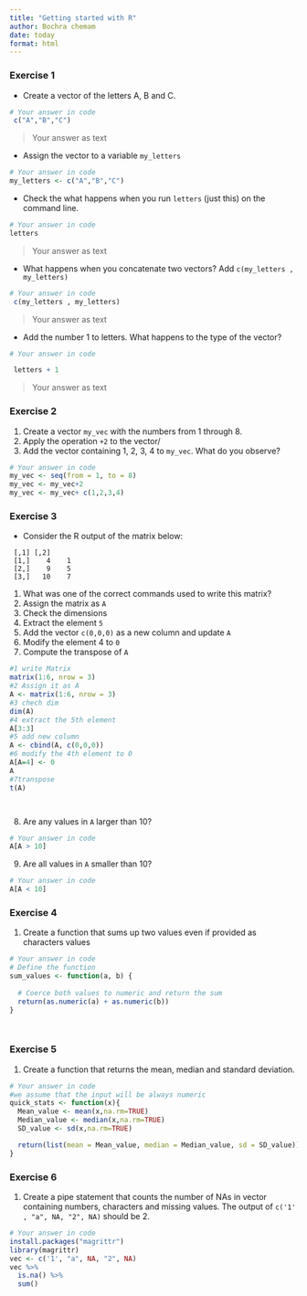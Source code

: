 ```yaml
---
title: "Getting started with R"
author: Bochra chemam
date: today
format: html
---
```


### Exercise 1 {#sec-1}

* Create a vector of the letters A, B and C.

```r
# Your answer in code
 c("A","B","C")
```
> Your answer as text



* Assign the vector to a variable `my_letters`
```r
# Your answer in code
my_letters <- c("A","B","C")
```


* Check the what happens when you run `letters` (just this) on the command line.
```r
# Your answer in code
letters
```

> Your answer as text



* What happens when you concatenate two vectors? Add `c(my_letters , my_letters)`
```r
# Your answer in code
 c(my_letters , my_letters)
```

> Your answer as text



* Add the number 1 to letters. What happens to the type of the vector?
```r
# Your answer in code

 letters + 1
```

> Your answer as text



### Exercise 2


1. Create a vector `my_vec` with the numbers from 1 through 8.
2. Apply the operation `+2` to the vector/
3. Add the vector containing 1, 2, 3, 4 to `my_vec`. What do you observe?

```r
# Your answer in code
my_vec <- seq(from = 1, to = 8)
my_vec <- my_vec+2
my_vec <- my_vec+ c(1,2,3,4)


```



### Exercise 3

* Consider the R output of the matrix below:

```
 [,1] [,2]
 [1,]    4    1
 [2,]    9    5
 [3,]   10    7
```

1. What was one of the correct commands used to write this matrix?
2. Assign the matrix as `A`
3. Check the dimensions
4. Extract the element `5`
5. Add the vector `c(0,0,0)` as a new column and update `A`
6. Modify the element 4 to `0`
7. Compute the transpose of `A`

```r
#1 write Matrix
matrix(1:6, nrow = 3)
#2 Assign it as A
A <- matrix(1:6, nrow = 3)
#3 chech dim
dim(A)
#4 extract the 5th element
A[3:3]
#5 add new column
A <- cbind(A, c(0,0,0))
#6 modify the 4th element to 0
A[A=4] <- 0
A
#7transpose
t(A)




```


8. Are any values in `A` larger than 10? 
```r
# Your answer in code
A[A > 10] 
```

9. Are all values in `A` smaller than 10?
```r
# Your answer in code
A[A < 10] 
```

### Exercise 4

1. Create a function that sums up two values even if provided as characters values

```r
# Your answer in code
# Define the function
sum_values <- function(a, b) {
  
  # Coerce both values to numeric and return the sum
  return(as.numeric(a) + as.numeric(b))
}




```


### Exercise 5

1. Create a function that returns the mean, median and standard deviation.

```r
# Your answer in code
#we assume that the input will be always numeric
quick_stats <- function(x){
  Mean_value <- mean(x,na.rm=TRUE)
  Median_value <- median(x,na.rm=TRUE)
  SD_value <- sd(x,na.rm=TRUE)

  return(list(mean = Mean_value, median = Median_value, sd = SD_value))
}

```


### Exercise 6
1. Create a pipe statement that counts the number of NAs in vector containing numbers, characters and missing values.
The output of `c('1' , "a", NA, "2", NA)` should be 2.

```r
# Your answer in code
install.packages("magrittr")
library(magrittr)
vec <- c('1', "a", NA, "2", NA)
vec %>%
  is.na() %>%
  sum()

```


